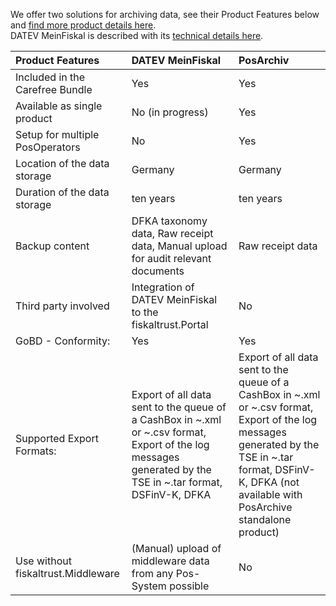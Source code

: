 We offer two solutions for archiving data, see their Product Features below and [find more product details here](https://fiskaltrust.de/produkte/).  
DATEV MeinFiskal is described with its [technical details here](https://docs.fiskaltrust.cloud/de/docs/posdealers/buy-resell/products/3rd-party/datev-meinfiskal).

| Product Features | DATEV MeinFiskal    | PosArchiv           |
|:----------------------|:--------------------|:----------------------|
|Included in the Carefree Bundle |Yes  |Yes
|Available as single product |No (in progress)  |Yes
|Setup for multiple PosOperators |No |Yes  |
|Location of the data storage |Germany  |Germany
|Duration of the data storage |ten years  |ten years
|Backup content |DFKA taxonomy data, Raw receipt data, Manual upload for audit relevant documents |Raw receipt data
|Third party involved |Integration of DATEV MeinFiskal to the fiskaltrust.Portal  |No
|GoBD - Conformity: |Yes  |Yes
|Supported Export Formats:|Export of all data sent to the queue of a CashBox in ~.xml or ~.csv format, Export of the log messages generated by the TSE in ~.tar format, DSFinV-K, DFKA  |Export of all data sent to the queue of a CashBox in ~.xml or ~.csv format, Export of the log messages generated by the TSE in ~.tar format, DSFinV-K, DFKA (not available with PosArchive standalone product)
|Use without fiskaltrust.Middleware |(Manual) upload of middleware data from any Pos-System possible  |No

